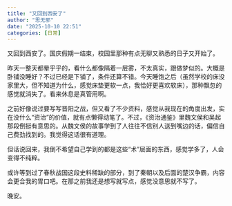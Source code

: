 ```yaml
---
title: "又回到西安了"
author: "思无邪"
date: "2025-10-10 22:51"
categories: [日常]
---
```


又回到西安了。国庆假期一结束，校园里那种有点无聊又熟悉的日子又开始了。

昨天一整天都晕乎乎的，看什么都像隔着一层雾，不太真实，跟做梦似的。大概是卧铺没睡好？不过已经是下铺了，条件还算不错。今天睡饱之后（虽然学校的床没家里大，但不知道为什么，感觉床垫更软一点，我恰好更喜欢软床），那种飘忽的感觉就消失了。看来休息是真管用啊。

之前好像说过要写写晋阳之战，但又看了不少资料，感觉从我现在的角度出发，实在没什么“资治”的价值，就有点懒得动笔了。不过，《资治通鉴》里魏文侯和吴起那段倒挺有意思的。从魏文侯的故事学到了人往往不信别人送到嘴边的话，偏信自己费劲找到的。我觉得这话很有道理。

但话说回来，我倒不希望自己学到的都是这些“术”层面的东西，感觉学多了，人会变得不纯粹。

或许等到过了春秋战国这段史料稀缺的部分，到了秦朝以及后面的楚汉争霸，内容会更合我的胃口吧。在那之前我还是想写就写点，感觉没意思就不写了。

晚安。